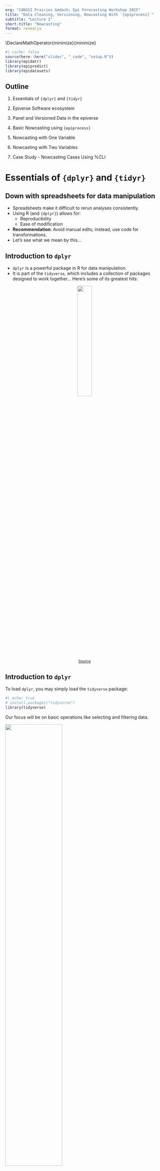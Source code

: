 ```yaml
---
org: "CANSSI Prairies &mdash; Epi Forecasting Workshop 2025"
title: "Data Cleaning, Versioning, Nowcasting With `{epiprocess}`"
subtitle: "Lecture 2"
short-title: "Nowcasting"
format: revealjs
---
```


\DeclareMathOperator{minimize}{minimize}

```r
#| cache: false
source(here::here("slides", "_code", "setup.R"))
library(epidatr)
library(epipredict)
library(epidatasets)
```


## Outline

1. Essentials of `{dplyr}` and `{tidyr}` 

1. Epiverse Software ecosystem

1. Panel and Versioned Data in the epiverse

1. Basic Nowcasting using `{epiprocess}`

1. Nowcasting with One Variable

1. Nowcasting with Two Variables

1. Case Study - Nowcasting Cases Using %CLI


# Essentials of `{dplyr}` and `{tidyr}` 

## Down with spreadsheets for data manipulation

* Spreadsheets make it difficult to rerun analyses consistently.
* Using R (and `{dplyr}`) allows for:
  * Reproducibility 
  * Ease of modification
* [**Recommendation**]{.primary}: Avoid manual edits; instead, use code for transformations.
* Let's see what we mean by this...

## Introduction to `dplyr`

* `dplyr` is a powerful package in R for data manipulation.
* It is part of the `tidyverse`, which includes a collection of packages designed to work together... Here's some of its greatest hits:

<div style="text-align: center;">
![](gfx/tidyverse_packages.png){style="width: 30%; display: block; margin-left: auto; margin-right: auto;"}
<br>
<small>[Source](https://laddem.github.io/courses/tidyverse/)</small>
</div>

## Introduction to `dplyr`

To load `dplyr`, you may simply load the `tidyverse` package:

```r
#| echo: true
# install.packages("tidyverse")
library(tidyverse)  
```

Our focus will be on basic operations like selecting and filtering data.

![](gfx/dplyr_and_fun.png){style="width: 60%;"}
<div style="text-align: center;">
<small>[Source](https://towardsdatascience.com/data-manipulation-in-r-with-dplyr-3095e0867f75)</small>
</div>

## Downloading JHU CSSE COVID-19 case data

* Let's start with something familiar... Here's a task for you:
* Use `pub_covidcast()` to download [**JHU CSSE COVID-19 confirmed case data**]{.primary} (`confirmed_incidence_num`) for CA, NC, and NY from March 1, 2022 to March 31, 2022 as of January 1, 2024.
* Try this for yourself. Then click the dropdown on the next slide to check your work...

## Downloading JHU CSSE COVID-19 case data

```r
#| echo: true
#| code-fold: true
library(epidatr)

cases_df_api <- pub_covidcast(
  source = "jhu-csse",
  signals = "confirmed_incidence_num",
  geo_type = "state",
  time_type = "day",
  geo_values = "ca,nc,ny",
  time_values = epirange(20220301, 20220331),
  as_of = as.Date("2024-01-01")
)
```

Now we only really need a few columns here...
```r
#| echo: true
# Base R way for now...
cases_df <- cases_df_api[,c("geo_value", "time_value", "value")] 
names(cases_df)[names(cases_df) == "value"] <- "raw_cases"
```

## Ways to inspect the dataset

Use `head()` to view the first six row of the data 
```r
#| echo: true
head(cases_df)  # First 6 rows
```

and tail to view the last six

```r
tail(cases_df)  # Last 6 rows
```

<!-- ## Ways to inspect the dataset

Use `glimpse()` to get a compact overview of the dataset.

```r
#| echo: true
glimpse(cases_df)
```
-->

<!-- ## Creating tibbles

* [**Tibbles**]{.primary}: Modern data frames with enhanced features.
* Rows represent [**observations**]{.primary} (or cases).
* Columns represent [**variables**]{.primary} (or features).
* You can create tibbles manually using the `tibble()` function.

```r
#| echo: true
tibble(x = letters, y = 1:26)
```
-->

## Selecting columns with `select()`

The `select()` function is used to pick specific columns from your dataset.

```r
#| echo: true
select(cases_df, time_value, raw_cases)  # Select the 'time_value' and 'raw_cases' columns
```

## Selecting columns with `select()`

You can exclude columns by prefixing the column names with a minus sign `-`.

```r
#| echo: true
select(cases_df, -geo_value)  # Exclude the 'geo_value' column from the dataset
```

<!-- ## Extracting columns with `pull()`

* `pull()`: Extract a column as a vector.
* Let's try this with the `cases` column...

```r
#| echo: true
pull(cases_df, raw_cases) 
```
-->

## Subsetting rows with `filter()`

<div style="text-align: center;">
![](gfx/dplyr_filter.png){style="width: 65%; display: block; margin-left: auto; margin-right: auto;"}
<br>
<small>[Artwork by @allison_horst](https://x.com/allison_horst)</small>
</div>

## Subsetting rows with `filter()`

* The `filter()` function allows you to subset rows that meet specific conditions.
* Conditions regard column values, such as filtering for only NC or cases higher than some threshold.
* This enables you to narrow down your dataset to focus on relevant data.

```r
#| echo: true
filter(cases_df, geo_value == "nc", raw_cases > 500)  # Filter for NC with raw daily cases > 500
```

## Combining `select()` and `filter()` functions

* You can further combine `select()` and `filter()` to further refine the dataset.
* Use `select()` to choose columns and `filter()` to narrow down rows.
* This helps in extracting the exact data needed for analysis.

```r
#| echo: true
select(filter(cases_df, geo_value == "nc", raw_cases > 500), time_value, raw_cases) |> 
  head()
```

## Using the pipe operator `|>`

* The pipe operator (`|>`) makes code more readable by chaining multiple operations together.
* The output of one function is automatically passed to the next function.
* This allows you to perform multiple steps (e.g., `filter()` followed by `select()`) in a clear and concise manner.

```r
#| echo: true
# This code reads more like poetry!
cases_df |> 
  filter(geo_value == "nc", raw_cases > 500) |> 
  select(time_value, raw_cases) |> 
  head()
```

## Grouping data with `group_by()`

* Use `group_by()` to group data by one or more columns.
* Allows performing operations on specific groups of data.

```r
#| echo: true
cases_df |>
  group_by(geo_value) |>
  filter(raw_cases == max(raw_cases, na.rm = TRUE))
```

## Creating new columns with `mutate()`

<div style="text-align: center;">
![](gfx/dplyr_mutate.jpg){style="width: 45%; display: block; margin-left: auto; margin-right: auto;"}
<br>
<small>[Artwork by @allison_horst](https://x.com/allison_horst)</small>
</div>

## Creating new columns with `mutate()`

* `mutate()` is used to create new columns.
* Perform calculations using existing columns and assign to new columns.

```r
#| echo: true
ny_subset = cases_df |>
  filter(geo_value == "ny")

ny_subset |> 
  mutate(cumulative_cases = cumsum(raw_cases)) |> 
  head()
```

<!-- ## Creating new columns with `mutate()`

* `mutate()` can create multiple new columns in one step.
* Logical comparisons (e.g., `over_5000 = raw_cases > 5000`) can be used within `mutate()`.

```r
#| echo: true
ny_subset |> 
  mutate(over_5000 = raw_cases > 5000,
         cumulative_cases = cumsum(raw_cases)) |> 
  head()
```
-->

## Combining `group_by()` and `mutate()`

* First, group data using `group_by()`.
* Then, use `mutate` to perform the calculations for each group.
* Finally, use `arrange` to display the output by `geo_value`.

```r
#| echo: true
cases_df |>
  group_by(geo_value) |>
  mutate(cumulative_cases = cumsum(raw_cases)) |> 
  arrange(geo_value) |> 
  head()
```

<!-- ## Conditional calculations with `if_else()`
* `if_else()` allows conditional logic within `mutate()`.
* Perform different operations depending on conditions, like "high" or "low."

```r
#| echo: true
t <- 5000

cases_df |>
  mutate(high_low_cases = if_else(raw_cases > t, "high", "low")) |> 
  head()
```
-->

## Summarizing data with `summarise()`
* `summarise()` reduces data to summary statistics (e.g., mean, median).
* Typically used after `group_by()` to summarize each group.

```r
#| echo: true
cases_df |>
  group_by(geo_value) |>
  summarise(median_cases = median(raw_cases))
```

<!-- ## Using `count()` to aggregate data
`count()` is a shortcut for grouping and summarizing the data.

For example, if we want to get the total number of complete rows for each state, then
```r
#| echo: true
cases_count <- cases_df |>
  drop_na() |> # Removes rows where any value is missing (from tidyr)
  group_by(geo_value) |>
  summarize(count = n())
```
<br>
is equivalent to 

```r
#| echo: true
cases_count <- cases_df |>
  drop_na() |> 
  count(geo_value)

cases_count # Let's see what the counts are.
```

-->

## Key practices learned

* Use `head()` and `tail()` for quick data inspection.
* Use `select()` and `filter()` for data manipulation.
* Chain functions with `|>`.
* Use `group_by()` to group data by one or more variables before applying functions.
* Use `mutate` to create new columns or modify existing ones by applying functions to existing data.
* Use `summarise` to reduce data to summary statistics (e.g., mean, median).

## 1 to 2 word summaries of the `dplyr` functions

Here are 1 to 2 word summaries of the key `dplyr` functions:

1. `select()`: Choose columns

1. `filter()`: Subset rows

1. `mutate()`: Create columns

1. `group_by()`: Group by

1. `summarise()`: Numerical summary

## Tidy data and Tolstoy

> "Happy families are all alike; every unhappy family is unhappy in its own way." — Leo Tolstoy  

![](gfx/tidy_messy_data.jpg){style="width: 40%;"}

<small>[Artwork by @allison_horst](https://x.com/allison_horst)</small>

## What is tidy data?

* Tidy data follows a consistent structure: [**each row represents one observation, and each column represents one variable.**]{.primary}
* `cases_df` is one classic example of tidy data.

```r
head(cases_df)
```

* To convert between tidy and messy data, we can use the `tidyr` package in the tidyverse.

## `pivot_wider()` and  `pivot_longer()`
<div style="text-align: center;">
![](gfx/pivot_wider_longer.jpg){style="width: 40%; display: block; margin-left: auto; margin-right: auto;"}
<br>
<small>[Artwork by @allison_horst](https://x.com/allison_horst)</small>
</div>

## Making data wider with `pivot_wider()`
* To convert data from long format to wide/messy format use `pivot_wider()`.
* For example, let's try creating a column for each time value in `cases_df`:

```r
#| echo: true
messy_cases_df <- cases_df |>
  pivot_wider(
    names_from = time_value,   # Create new columns for each unique date
    values_from = raw_cases    # Fill those columns with the raw_case values
  )

# View the result
messy_cases_df
```

##  Tidying messy data with `pivot_longer()`
* Use `pivot_longer()` to convert data from [**wide format**]{.primary} (multiple columns for the same variable) to [**long format**]{.primary} (one column per variable).
* Let's try turning `messy_cases_df` back into the original tidy `cases_df`!

```r
#| echo: true
tidy_cases_df <- messy_cases_df |>
  pivot_longer(
    cols = -geo_value,          # Keep the 'geo_value' column as it is
    names_to = "time_value",    # Create a new 'time_value' column from the column names
    values_to = "raw_cases"     # Values from the wide columns should go into 'raw_cases'
  )

# View the result
head(tidy_cases_df, n = 3) # Notice the class of time_value here
```

## Introduction to joins in `dplyr`
* Joining datasets is a powerful tool for combining info. from multiple sources.
* In R, `dplyr` provides several functions to perform different types of joins.
* We'll demonstrate joining a subset of `cases_df` (our case counts dataset) with `state_census`.
* [**Motivation**]{.primary}: We can scale the case counts by population to make them comparable across regions of different sizes.

## Subset `cases_df`

To simplify things, let's use `filter()` to only grab one date of `cases_df`:
```r
#| echo: true
cases_df_sub <- cases_df |> filter(time_value == "2022-03-01")
cases_df_sub
```

Though note that what we're going to do can be applied to the entirety of `cases_df`.

## Load state census data

The `state_census` dataset from `epidatasets` contains state populations from the 2019 census.
```r
#| echo: true
# State census dataset from epidatasets
library(epidatasets)
state_census = state_census |> select(abbr, pop) |> filter(abbr != "us")

state_census |> head()
```

Notice that this includes many states that are not in `cases_df_sub`.

## Left Join: Keep all rows from the first dataset

* A [**left join**]{.primary} keeps all rows from the [**first dataset**]{.primary} (`cases_df_sub`), and adds matching data from the second dataset (`state_census`).
* So [**all rows from the first dataset**]{.primary} (`cases_df_sub`) will be preserved.
* The datasets are joined by matching the `geo_value` column, specified by the by argument.

```r
#| echo: true
# Left join: combining March 1, 2022 state case data with the census data
cases_sub_left_join <- cases_df_sub |>
  left_join(state_census, join_by(geo_value == abbr))

cases_sub_left_join
```

## Right Join: Keep all rows from the second dataset
* A [**right join**]{.primary} keeps all rows from the [**second dataset**]{.primary} (`state_census`), and adds matching data from the first dataset (`cases_df_sub`).
* If a row in the second dataset doesn't have a match in the first, then the columns from the first will be filled with NA. 
* For example, can see this for the `al` row from `state_census`...

```r
#| echo: true
# Right join: keep all rows from state_census
cases_sub_right_join <- cases_df_sub |>
  right_join(state_census, join_by(geo_value == abbr))

head(cases_sub_right_join)
```

## Inner Join: Only keep matching rows
* An [**inner join**]{.primary} will only keep rows where there is a match in both datasets.
* So, if a state in `state_census` does not have a corresponding entry in `cases_df_sub`, then that row will be excluded.
```r
#| echo: true
# Inner join: only matching rows are kept
cases_sub_inner_join <- cases_df_sub |>
  inner_join(state_census, join_by(geo_value == abbr))

cases_sub_inner_join
```

## Full Join: Keep all rows from both datasets

* A [**full join**]{.primary} will keep all rows from both datasets.
* If a state in either dataset has no match in the other, the missing values will be filled with NA.
```r
#| echo: true
# Full join: keep all rows from both datasets
cases_sub_full_join <- cases_df_sub |>
  full_join(state_census, join_by(geo_value == abbr))

head(cases_sub_full_join)
```

## Pictorial summary of the four join functions

<!--* **Left join:** All rows from the left dataset and matching rows from the right dataset.
* **Right join:** All rows from the right dataset and matching rows from the left dataset.
* **Inner join:** Only matching rows from both datasets.
* **Full join:** All rows from both datasets, with NA where no match exists.-->

![](gfx/join_funs_cheatsheet.png){style="width: 40%; display: block; margin-left: auto; margin-right: auto;"}
<div style="text-align: center;">
<small>[Source](https://ohi-science.org/data-science-training/dplyr.html)</small>
</div>

<!-- ## Final thoughts on joins
* Joins are an essential part of data wrangling in R.
* The choice of join depends on the analysis you need to perform:
    + Use [**left joins**]{.primary} when you want to keep all data from the first dataset.
    + Use [**right joins**]{.primary} when you want to keep all data from the second dataset.
    + Use [**inner joins**]{.primary} when you're only interested in matching rows.
    + Use [**full joins**]{.primary} when you want to preserve all information from both datasets.
-->

## Two review questions

**Q1)**: What join function should you use if your goal is to scale the cases by population in `cases_df`?
```r
#| echo: true
#| code-fold: true
#| results: hide
# Either left_join
cases_left_join <- cases_df |>
  left_join(state_census, join_by(geo_value == abbr))

cases_left_join

# Or inner_join
cases_inner_join <- cases_df |>
  inner_join(state_census, join_by(geo_value == abbr))

cases_inner_join
```

**Q2)**: Lastly, please create a new column in `cases_df` where you scale the cases by population and multiply by `1e5` to get cases / 100k.
```r
#| echo: true
#| code-fold: true
#| results: hide
case_rates_df <- cases_inner_join |>
  mutate(scaled_cases = raw_cases / pop * 1e5) # cases / 100K
head(case_rates_df)
```

Congratulations for making it through this crash course! That's all for this `glimpse()` into the tidyverse.

# Epiverse Software Ecosystem


## Epi. data processing with `epiprocess`

* `epiprocess` is a package that offers additional functionality to pre-process epidemiological data.
* You can work with an `epi_df` like you can with a tibble by using dplyr verbs.
* For example, on `cases_df`, we can easily use `epi_slide_mean()` to calculate trailing 14 day averages of cases:

```r
#| echo: true
#| output-location: column
case_rates_df <- case_rates_df |>
  as_epi_df(as_of = as.Date("2024-01-01")) |>
  group_by(geo_value) |>
  epi_slide_mean(
    scaled_cases, 
    .window_size = 14, 
    na.rm = TRUE
  ) |>
  rename(smoothed_scaled_cases = scaled_cases_14dav)
case_rates_df
```

## Epi. data processing with `epiprocess`
It is easy to produce an autoplot of the smoothed confirmed daily cases for each `geo_value`:
```r
#| echo: true
case_rates_df |>
  autoplot(smoothed_scaled_cases)
```

## Epi. data processing with `epiprocess`

Alternatively, we can display both the smoothed and the original daily case rates:

```r
#| echo: false
ggplot(case_rates_df) +
  geom_line(aes(x = time_value, y = scaled_cases, color = geo_value), size = 0.25) +
  geom_line(aes(x = time_value, y = smoothed_scaled_cases, color = geo_value), size = 1) +
  facet_wrap(vars(geo_value), nrow = 1, scales = "free") +
  ylab("Cases per 100k") + xlab("Reference date") +
  scale_color_delphi() +
  theme(legend.position = "none") +
  guides(x =  guide_axis(angle = 25))
```
Now, before exploring some more features of `epiprocess`, let's have a look at the epiverse software ecosystem it's part of...



## The epiverse ecosystem
Interworking, community-driven, packages for epi tracking & forecasting.

![](gfx/epiverse_packages_flow.jpg){style="width: 60%; display: block; margin-left: auto; margin-right: auto;"}

<!-- 1. Fetch data: epidatr, epidatpy, and other sources, 2. Explore, clean, transform & backtest 3. Pre-built forecasters, modular forecasting framework: epipredict -->
  
  
  
# Panel and Versioned Data in the Epiverse
  
## What is panel data?

* Recall that [panel data](https://en.wikipedia.org/wiki/Panel_data), or longitudinal data, 
contain cross-sectional measurements of subjects over time. 
* Built-in example: [`covid_case_death_rates`](
  https://cmu-delphi.github.io/epidatasets/reference/covid_case_death_rates.html) 
dataset, which is a snapshot [**as of**]{.primary} May 31, 2022 that contains daily state-wise measures of `case_rate` and `death_rate` for COVID-19 over 2021:
  
```r
#| echo: false
edf <- covid_case_death_rates
# Only consider the 50 US states (no territories)
edf <- edf |> filter(geo_value %in% tolower(state.abb)) 
head(edf |> as_tibble())
```

* How do we store & work with such snapshots in the epiverse software ecosystem?

  
  
## `epi_df`: Snapshot of a dataset

* You can convert panel data into an `epi_df` with the required `geo_value` and `time_value` columns

Therefore, an `epi_df` is...

* a tibble that requires columns `geo_value` and `time_value`.

* arbitrary additional columns containing [measured values]{.primary}

* additional [keys]{.primary} to index (`age_group`, `ethnicity`, etc.)

::: {.callout-note}
## `epi_df`

Represents a [snapshot]{.primary} that
contains the most [up-to-date values]{.primary} of the signal variables, [as of]{.primary} a given time.
:::

## `epi_df`: Snapshot of a dataset

* Consider the same dataset we just encountered on JHU daily COVID-19 cases and deaths rates from all states [as of]{.primary} May 31, 2022.

* We can see that it meets the criteria `epi_df` (has `geo_value` and `time_value` columns) and that it contains additional metadata (i.e. `geo_type`, `time_type`, `as_of`, and `other_keys`).

:::: {.columns}

::: {.column width="60%"}

```r
#| echo: true
edf |> head()
```

:::

::: {.column width="40%"}

```r
#| echo: true
attr(edf, "metadata")
```

::: 

:::: 

## Examples of preprocessing

### EDA features

1. Making locations commensurate (per capita scaling)
1. Correlating signals across location or time 
1. Computing growth rates
1. Detecting and removing outliers
1. Calculating summaries with rolling windows
1. Dealing with revisions 

## Features - Correlations at different lags

<!-- * There are always at least two ways to compute correlations in an `epi_df`: grouping by `time_value`, and by `geo_value`. 

* The latter is obtained by setting `cor_by = geo_value`. -->

* The below plot addresses the question: "For each state, are case and death rates linearly associated across all days?"

* To explore **lagged correlations** and how case rates associate with future death rates, we can use the `dt1` parameter in `epi_cor()` to shift case rates by a specified number of days. 

<!--  * For example, setting `dt1 = -14` means that case rates on June 1st will be correlated with death rates on June 15th, assessing how past case rates influence future death rates. -->

```r
#| echo: true
cor0 <- epi_cor(edf, case_rate, death_rate, cor_by = geo_value)
cor14 <- epi_cor(edf, case_rate, death_rate, cor_by = geo_value, dt1 = -14)
```

```r
#| fig-width: 7
#| warning: false
rbind(
  cor0 |> mutate(lag = 0),
  cor14 |> mutate(lag = 14)
) |>
  mutate(lag = as.factor(lag)) |>
  ggplot(aes(cor)) +
  geom_density(aes(fill = lag, col = lag), alpha = 0.5) +
  scale_fill_delphi() +
  scale_color_delphi() +
  scale_y_continuous(expand = expansion(c(0, .05))) +
  labs(x = "Correlation", y = "Density", fill = "Lag", col = "Lag")
```

* We can see that, in general, lagging the case rates back by 14 days improves the correlations.


## Features - Systematic lag analysis

The analysis helps identify the lag at which case rates from the past have the strongest correlation with future death rates.

```r
#| fig-width: 7
lags <- 0:35

z <- map_dfr(lags, function(lag) {
  epi_cor(edf, case_rate, death_rate, cor_by = geo_value, dt1 = -lag) %>%
    mutate(lag = .env$lag)
})

z_summary <- z %>%
  group_by(lag) %>%
  summarize(mean = mean(cor, na.rm = TRUE))

# Find the lag with the maximum correlation
max_lag <- z_summary$lag[which.max(z_summary$mean)]
```

```r
#| fig-width: 7
#| warning: false
z_summary |> 
  ggplot(aes(x = lag, y = mean)) +
  geom_line() +
  geom_point() +
  geom_vline(xintercept = max_lag, linetype = "dashed", color = "royalblue", lwd = 1) + 
  labs(x = "Lag", y = "Mean correlation")
```
The strongest correlation occurs at a lag of about 23 days, indicating that case rates are best correlated with death rates 23 days from now.

## Features - Compute growth rates

* Growth rate measures the relative change in a signal over time. <!-- indicating how quickly a quantity (like case rates) is increasing or decreasing. -->

* We can compute time-varying growth rates for the two states, and see how this cases evolves over time.

```r
#| echo: true
edfg <- filter(edf, geo_value %in% c("ut", "ca")) |>
  group_by(geo_value) |>
  mutate(gr_cases = growth_rate(time_value, case_rate, method = "trend_filter")) |>
  ungroup()
```

```r
#| fig-width: 10
edfg |>
  select(-death_rate) |>
  mutate(`Growth Rate` = gr_cases) |>
  pivot_longer(c(case_rate, gr_cases)) |>
  mutate(name = recode(name, case_rate = "Case Rate", gr_cases = "Growth Rate")) |>
  ggplot(aes(x = time_value, y = value, color = `Growth Rate`)) +
  facet_grid(name ~ geo_value, scales = "free_y", switch = "y") +
  geom_line(linewidth = 1) +
  scale_color_binned(type = function(...) continuous_scale("colour", ..., palette = function(x) {
    scales::pal_gradient_n(scales::pal_brewer(palette = "RdPu")(9))(x * 0.75 + 0.25)
  })) +
  geom_hline(aes(yintercept = 0),
             data = tibble(name = "Growth Rate"),
             linetype = "dashed") +
  scale_x_date(name = "Reference date", date_breaks = "6 months", date_labels = "%b %Y") +
  scale_y_continuous(name = NULL)
```

* As expected, the peak growth rates for both states occurred during the January 2022 Omicron wave, reflecting the sharp rise in cases over that period.

## Features - Outlier detection

<!-- * There are multiple outliers in these data that a modeler may want to detect and correct. -->

* The `detect_outlr()` function offers multiple outlier detection methods on a signal.

* The simplest is `detect_outlr_rm()`, which works by calculating an outlier threshold using the rolling median and the rolling Interquartile Range (IQR) for each time point:

**Threshold = Rolling Median ± (Detection Multiplier × Rolling IQR)**

* Note that the default number of time steps to use in the rolling window by default is 21 and is centrally aligned. 
* The detection multiplier default is 2 and controls how far away a data point must be from the median to be considered an outlier.

```r
#| echo: true
#| message: false
edfo <- filter(edf, geo_value %in% c("ca", "ut")) |>
  select(geo_value, time_value, case_rate) |>
  as_epi_df() |>
  group_by(geo_value) |>
  mutate(outlier_info = detect_outlr_rm(
    x = time_value, y = case_rate
  )) |>
  ungroup()
```

## Features - Outlier detection

* Several data points that deviate from the expected case cadence have been flagged as outliers, and may require further investigation.

* However, the peak in Jan. 2022 has also been flagged as an outlier. This highlights the importance of manual inspection before correcting the data, as these may represent valid events (e.g., a genuine surge in cases).

```r
#| fig-width: 7
edfo |> 
  unnest() |> 
  mutate(case_corrected = replacement) |> 
  select(geo_value, time_value, case_rate, case_corrected) |> 
  pivot_longer(starts_with("case")) |> 
  mutate(
    name = case_when(
      name == "case_corrected" ~ "corrected",
      TRUE ~ "original"
    ),
    name = as.factor(name),
    name = fct_relevel(name, "original")
  ) |> 
  ggplot(aes(x = time_value)) +
  geom_line(aes(y = value, color = name)) +
  scale_color_manual(name = "", values = c(primary, tertiary)) +
  geom_hline(yintercept = 0) +
  facet_wrap(vars(geo_value), scales = "free_y", nrow = 1) +
  scale_x_date(minor_breaks = "month", date_labels = "%b %Y") +
  labs(x = "Reference date", y = "COVID-19 case rates") +
  theme(legend.position = c(.15, .8), 
        legend.background = element_rect(fill = NA), 
        legend.key = element_rect(fill = NA))
```


## Features -- sliding a computation on an `epi_df`

* It is often useful to compute rolling summaries of signals. 

* These depend on the reference time, and are computed separately over geographies (and other groups). 

* For example, a trailing average can smooth out daily variation.

* In `epiprocess`, this is achieved by `epi_slide()`.

```r
#| echo: true
#| eval: false

epi_slide(
  .x,
  .f,
  ...,
  .window_size = NULL,
  .align = c("right", "center", "left"),
  .ref_time_values = NULL,
  .new_col_name = NULL,
  .all_rows = FALSE
)
```

For example, we can use `epi_slide()` to compute a trailing 7-day average. 

## Features -- sliding a computation on an `epi_df`

* The simplest way to use `epi_slide` is tidy evaluation. 

* For a grouped `epi_df`, `epi_slide()` applies the computation to groups [separately]{.primary}. 

```r
#| echo: false

cases_edf <- cases_df |>
  group_by(geo_value) |>
  as_epi_df()

```

```r
#| echo: true

cases_7dav <- epi_slide(
  .x = cases_edf,
  cases_7dav = mean(raw_cases, na.rm = TRUE),
  .window_size = 7,
  .align = "right"
)
```


```r
#| echo: false

cases_7dav |>
  arrange(geo_value, time_value) |>
  group_by(geo_value) |>
  slice_min(time_value, n = 2) |>
  as_tibble() |>
  print()

```



## Features -- sliding a computation on an `epi_df`

`epi_slide` also accepts custom functions of a certain form. 

```r
#| eval: false
#| echo: true

custom_function <- function(x, g, t, ...) {
  
  # Function body
  
}
```

* `x`: the data frame with all the columns with original object [except]{.primary} groupping vars. 
* `g`: the one-row tibble with values of gropping vars of the given group. 
* `t`: the `.ref_time_value` of the current window. 
* `...`: additional arguments. 


## Features -- sliding a computation on an `epi_df`

```r
#| echo: true
#| code-line-numbers: "|9-17"

mean_by_hand <- function(x, g, t, ...) {
  data.frame(cases_7dav = mean(x$raw_cases, na.rm = TRUE))
}

cases_mean_custom_f = epi_slide(
    .x = cases_edf,
    .f = mean_by_hand,
    .window_size = 7,
    .align = "right"
)

```



```r
cases_mean_custom_f |>
  arrange(geo_value, time_value) |>
  slice_min(time_value, n = 2) |>
  as_tibble() |>
  print()
```



## `epi_archive`: Collection of `epi_df`s

* full version history of a data set
* acts like a bunch of `epi_df`s --- but stored [compactly]{.primary}
* allows similar functionality as `epi_df` but using only [data that would have been available at the time]{.primary}

::: {.callout-note}
## Revisions

Epidemiology data gets revised frequently.

* We may want to use the data [as it looked in the past].{.primary} 
* or we may want to examine [the history of revisions]{.primary}.
:::

## `epi_archive`: Collection of `epi_df`s

Subset of daily COVID-19 doctor visits (Optum) and cases (JHU CSSE) from all U.S. states in `archive` format:

```r
#| echo: true
archive_cases_dv_subset_all_states |> head()
```

## Features -- sliding computation over `epi_df`s

* We can apply a computation over different snapshots in an `epi_archive`.

```r
#| echo: true
#| eval: false

epix_slide(
  .x,
  .f,
  ...,
  .before = Inf,
  .versions = NULL,
  .new_col_name = NULL,
  .all_versions = FALSE
)

```

This functionality is very helpful in version aware forecasting. We will return with a concrete example. 
  

## Features -- summarize revision behavior

* `revision_summary()` is a helper function that summarizes revision behavior of an `epix_archive`.

```r
#| echo: true
#| eval: true

revision_data <- revision_summary(
  archive_cases_dv_subset,
  case_rate_7d_av,
  drop_nas = TRUE,
  print_inform = FALSE, # NOT the default, to save space
  min_waiting_period = as.difftime(60, units = "days"),
  within_latest = 0.2,
  quick_revision = as.difftime(3, units = "days"),
  few_revisions = 3,
  abs_spread_threshold = NULL,
  rel_spread_threshold = 0.1,
  compactify_tol = .Machine$double.eps^0.5,
  should_compactify = TRUE
)
```

## Features -- summarize revision behavior

```r
#| echo: true

head(revision_data)
```



## Visualize revision patterns

```r
#| echo: false
#| eval: true

versions <- seq(as.Date("2020-07-01"), as.Date("2021-11-30"), by = "1 month")
max_version <- max(versions)

snapshots <- map(versions, \(v) {
  epix_as_of(archive_cases_dv_subset_all_states, v) |>
    mutate(version = v) |>
    filter(geo_value %in% c("ca", "ut"))
  }) |>
  bind_rows() |>
  mutate(latest = version == max_version) 

```



```r
#| fig-width: 7
 ggplot(snapshots |> filter(!latest),
        aes(x = time_value, y = percent_cli)) +  
   geom_line(aes(color = factor(version))) + 
   geom_vline(aes(color = factor(version), xintercept = version), lty = 3) +
   facet_wrap(~ geo_value, scales = "free_y", nrow = 1) +
   scale_x_date(minor_breaks = "month", date_labels = "%b %Y") +
   labs(x = "", y = "% of doctor's visits with\n Covid-like illness") + 
   scale_color_viridis_d(option = "B", end = .8) +
   theme(legend.position = "none") +
   geom_line(data = snapshots |> filter(latest),
             aes(x = time_value, y = percent_cli), 
             inherit.aes = FALSE, color = "black")
```

## Finalized data

* Counts are revised as time proceeds
* Want to know the [final]{.primary} value 
* Often not available until weeks/months later

  Forecasting
: At time $t$, predict the final value for time $t+h$, $h > 0$
  
  <br>
  
  Backcasting
: At time $t$, predict the final value for time $t-h$, $h < 0$

  <br>
  
  Nowcasting
: At time $t$, predict the final value for time $t$



# Basic Nowcasting in the Epiverse

<!-- predicting a finalized value from a provisional value and making predictions. -->
## Backfill Canadian edition
  
* Every week the [BC CDC releases COVID-19 hospitalization data](http://www.bccdc.ca/health-info/diseases-conditions/covid-19/archived-b-c-covid-19-data).

* Following week they revise the number upward (by ~25%) due to lagged reports.

![](gfx/bc_hosp_admissions_ex.jpg){style="width: 45%; display: block; margin-left: auto; margin-right: auto;"}
<!-- Newest iteration of "backfill”, Canada edition. Every week the BC CDC releases hospitalization data. The following week they revise the number upward (by about 25%) due to lagging reports. Every single week, the newspaper says “hospitalizations have declined”. This week the BC CDC’s own report said “hospitalizations have declined”. The takeaway in the news is that hospitalizations ALWAYS fall from the previous week, but once backfilled, they’re rarely down -->

* [**Takeaway**]{.primary}: Once the data is backfilled, hospitalizations rarely show a decline, challenging the common media narrative.

## Backfill American edition

* Again, we can see a similar systematic underestimation problem for COVID-19 mortality rates in CA. <!-- 2023-2024 -->

* This plot also illustrates the [**revision process**]{.primary} - how the reported mortality changes & increases across multiple updates until it stabilizes at the final value (black line).

![](gfx/am_mortality_revisions_ex.jpg){style="width: 45%; display: block; margin-left: auto; margin-right: auto;"}

* These two examples show the problem and now we need a solution...

## Nowcasting and its mathematical setup

* **Nowcasting**: Predict a finalized value from a provisional value.

* Suppose today is time $t$

* Let $y_i$ denote a series of interest observed at times $i=1,\ldots, t$.

::: {.callout-important icon="false"}
## Our goal

* Produce a [**point nowcast**]{.primary} for the finalized values of $y_t$.
* Accompany with time-varying prediction intervals

:::

* We may also have access to $p$ other time series 
$x_{ij},\; i=1,\ldots,t, \; j = 1,\ldots, p$ which may be subject to revisions.



## Case study: NCHS mortality

* In this example, we'll demonstrate the concept of nowcasting using [**NHCS mortality data**]{.primary}.
(the number of weekly new deaths with confirmed or presumed COVID-19, per 100,000 population).
* We will work with [**provisional**]{.primary} data (real-time reports) and compare them to **finalized** data (final reports).
* The goal is to estimate or [**nowcast the mortality rate**]{.primary} for weeks when only provisional data is available.
  
## Fetch versioned data

Let's fetch versioned mortality data from the API (`pub_covidcast`) for CA (`geo_values = "ca"`) and the signal of interest (`deaths_covid_incidence_num`) over early 2024.

```r
#| echo: true

# Fetch the versioned NCHS mortality data (weekly)
nchs_archive <- pub_covidcast(
  source = "nchs-mortality",
  signals = "deaths_covid_incidence_num",
  geo_type = "state",
  time_type = "week",
  geo_values = c("ca", "ut"),  
  time_values = epirange(202001, 202440),  
  issues = "*"
) |> 
  select(geo_value, time_value, version = issue, mortality = value) |> 
  as_epi_archive(compactify = TRUE)
```


## Analysis of versioning behavior 

Recall, we need to watch out for:

* [**Latency**]{.primary} the time difference between date of reference and date of the initial report
* [**Backfill**]{.primary} how data for a given date is updated after initial report. 

`revision_summary()` provides a summary of both aspects.  

```r
#| echo: true
revision_data = revision_summary(nchs_archive, mortality, print_inform = FALSE)
```


## Versioning analysis -- latency

* [**Question:**]{.primary} What is the latency of NCHS data? 

```r
#| echo: true

revision_data |> select(geo_value, time_value, min_lag) |> slice_sample(n = 10)
```

* We randomly sampled some dates to check if there is a consistent latency pattern. 
* Understanding latency prevents us from using data that we shouldn't have access to. 

## Versioning analysis -- backfill

* [**Question:**]{.primary} How long does it take for the reported value to be close to the finalized value? 

```r
#| echo: true
revision_data |> select(geo_value, time_value, time_near_latest) |> slice_sample(n = 10)
```
* It generally takes at least 4 weeks for reported value to be within 20\% (default in `revision_summary()`) of the finalized value. 
* We can change the threshold of percentage difference by specifying the `within_latest` argument of `revision_summary()`. 

## Versioning analysis - backfill 

* [**Question:**]{.primary} When is the [**finalized value**]{.primary} first attained for each date? Would we have access to any in real-time?
* How fast are the final values attained & what's the pattern for these times, if any?


```r
#| echo: false
check_when_finalized <- function(epi_archive, start_date = NULL, end_date = NULL) {
  # Extract the mortality archive data
  dt <- epi_archive$DT
  
  # Extract the latest (finalized) version
  mortality_latest <- epix_as_of(epi_archive, max(dt$version))
  
  # Merge the finalized mortality data with all versions
  merged_data <- dt |>
    filter(geo_value %in% mortality_latest$geo_value &
             time_value %in% mortality_latest$time_value) |>
    inner_join(mortality_latest, by = join_by(geo_value, time_value), suffix = c("", "_finalized"))
  
  # Find the minimal version where the finalized mortality first occurred
  finalized_version_data <- merged_data |>
    filter(mortality == mortality_finalized) |>
    group_by(geo_value, time_value) |>
    summarize(min_version = min(version), .groups = 'drop') |>
    mutate(time_to_final = min_version - time_value)
  
  return(finalized_version_data)
}
```

```r
#| echo: false
res <- check_when_finalized(nchs_archive, 
  start_date = min(nchs_archive$DT$time_value), 
  end_date = max(nchs_archive$DT$time_value))

head(res)
```


* [**Conclusion**]{.primary}: The revision behavior is pretty long-tailed. Value reported 4 weeks later is reasonably close to the finalized value. 


## Revision pattern visualization  
This shows the finalized rates in comparison to [**multiple revisions**]{.primary} to see how the data changes over time:

```r
#| echo: false

ref_dates <- unique(nchs_archive$DT$time_value)
offsets = seq(1, 7) * 7
max_version <- nchs_archive$versions_end

get_val_asof <- function(time_val, archive, offsets) {
  
  as_of_dates <- pmin(time_val + offsets, max_version)
  
  result <- map(as_of_dates, function(x) {
    
    qd <- archive |>
      epix_as_of(x) |>
      filter(time_value == time_val) |>
      select(geo_value, time_value, mortality) |>
      mutate(lag = x - time_val)
  }) |>
    list_rbind()
  
  return(result)

  
}

value_at_lags <- map(ref_dates, get_val_asof, 
  archive <- nchs_archive, offsets <- offsets) |>
  list_rbind()
  
values_final <- epix_as_of(nchs_archive, max(nchs_archive$versions_end))

```

```r
#| echo: false
#| fig-width: 7
ggplot(value_at_lags, aes(x = time_value, y = mortality)) +  
  geom_line(aes(color = factor(lag))) + 
  facet_wrap(~ geo_value, scales = "free_y", ncol = 1) +
  scale_x_date(minor_breaks = "month", date_labels = "%b %Y") +
  labs(x = "", y = "Weekly new COVID deaths") + 
  # scale_color_viridis_d(option="D", end=0.8) +
  theme(legend.position = "none") +
  geom_line(data = values_final, aes(x = time_value, y = mortality), 
            inherit.aes = FALSE, color = "black")


```

## Revision pattern visualization 

```r
#| echo: false
#| eval: true
  
versions = seq.Date(as.Date("2021-01-01"), nchs_archive$versions_end, by = "1 month")
nchs_snapshots = map(versions, function(v) {
  epix_as_of(nchs_archive, v) |>
    mutate(version = v)}) |>
  bind_rows() |>
  mutate(latest = version == nchs_archive$versions_end)
```

```r
#| echo: false
#| fig-width: 7

ggplot(nchs_snapshots |> filter(!latest),
       aes(x = time_value, y = mortality)) +
  geom_line(aes(color = factor(version))) +
  geom_vline(aes(color = factor(version), xintercept = version), lty = 3) +
  facet_wrap(~ geo_value, scales = "free_y", ncol = 1) +
  scale_x_date(minor_breaks = "month", date_labels = "%b %Y") +
  labs(x = "", y = "Weekly covid deaths") +
  scale_color_viridis_d(option = "B", end = .8) +
  theme(legend.position = "none") +
  geom_line(data = nchs_snapshots |> filter(latest),
            aes(x = time_value, y = mortality),
            inherit.aes = FALSE, color = "black")
```

<!--
## Aside: Do we need a burn-in/training set? 

* Typical stat-ML practise suggests a train, validation, test split.
* But our exploratory analysis covered all available data, is that fine?


* Generally, for exploratory analysis, it is fine to not do train/test split. 
  + These analyses do not involve model fitting, we have little risk of an overly optimistic performance evaluation (no overfitting on test data).
* However, for a [**psuedo-prospective analysis**]{.primary}, the best practise is to do a train/test split.
  + In such analysis, one would be fitting and validating many models, a train/test split provides a more rigorous control on overfitting to test set. 
-->

## Ratio nowcaster: jumping from provisional to finalized value

* Recall, the goal of nowcast at date $t$ is to use project the [*finalized value*]{.primary} of $y_t,$ given the information available on date $t$. 
* A very simple nowcaster is the ratio between finalized and provisional value. 

How can we sensibly estimate this quantity? 

```r
#| echo: false
#| eval: true
nchs_archive <- pub_covidcast(
  source = "nchs-mortality",
  signals = "deaths_covid_incidence_num",
  geo_type = "state",
  time_type = "week",
  geo_values = "ca",  
  time_values = epirange(202001, 202440),  
  issues = "*"
) |> 
  select(geo_value, time_value, version = issue, mortality = value) |> 
  as_epi_archive(compactify = TRUE)
```

## Ratio nowcaster: building training samples

* At nowcast date $t,$ would have received reports with versions up to and including $t.$
* We need to build training samples, which
  + correctly aligns finalized value against provisional value 
  + uses features that would have been available at test time 
  + have enough samples to ensure sensible estimation results

::: {.fragment .fade-in}
* Build training samples by treating dates prior to date $t$ as actual nowcast dates.
  + What is the provisional data on that date?
  + Have we received finalized value for that date? 
:::

## Ratio nowcaster: building training samples

* At an earlier nowcast date $t_0,$ we define 
  + [**Provisional value**]{.primary} as the reported value of $Y_{s_0}$ with version $t_0.$ Here $s_0$ is the largest occurence date among all values reported up until $t_0.$
  + [**Finalized value**]{.primary} as the (potentially unobserved) finalized value of $Y_{s_0}.$
    - We only know in *hindsight* when reported value of $Y_{s_0}$ is finalized -- need an approximation. 

## Revisiting `revision_summary()`

Recall, `revision_summary()` reports the number of days to be within 20\% (default value) of finalized value

```r
#| echo: false
#| eval: true

revision_data |> select(geo_value, time_value, time_near_latest) |> slice_sample(n = 5)
(lag_quantiles = quantile(revision_data$time_near_latest))
approx_final_lag = lag_quantiles["75%"]
```

::: {.fragment .fade-in}
Let's say data reported `r approx_final_lag` days after reference date is good enough to be considered finalized. 
:::

## Ratio nowcaster: test time feature

* Due to latency, provisional values may not be available at lag 0
* We use last-observation-carried-forward (LOCF) to impute missing values at test time
* Precisely, at test time $t,$ we use last observed data point (among all those reported up through time $t$)

## Nowcasting at a single date: building training samples 

::: {.fragment .fade-in}
* Searching for provisional values, at previous hypothetical nowcast dates.

```r
#| echo: true

nowcast_date <- as.Date("2022-01-02"); window_length = 180

initial_data <- nchs_archive$DT |>
  group_by(geo_value, time_value) |>
  filter(version == min(version)) |>
  rename(initial_val = mortality) |>
  select(geo_value, time_value, initial_val)

```
:::


::: {.fragment .fade-in}
* Searching for finalized values, at previous hypothetical nowcast dates.

```r
#| echo: true
#| 
finalized_data <- epix_as_of(nchs_archive, nowcast_date) |>
  filter(time_value >= nowcast_date - approx_final_lag - window_length & time_value <= nowcast_date - approx_final_lag) |>
  rename(finalized_val = mortality) |>
  select(geo_value, time_value, finalized_val)
```
:::

## Nowcasting at a single date: estimating ratio model

* After searching for both provisional and finalized values, we merge them together and estimate the ratio. 
```r
#| echo: true
  
ratio <- finalized_data |>
  inner_join(initial_data, by = c("geo_value", "time_value")) |>
  mutate(ratio = finalized_val / initial_val) |>
  pull(ratio) |>
  median(na.rm = TRUE)
```

## Nowcasting at a single date: test feature construction

```r
#| echo: true

last_avail <- epix_as_of(nchs_archive, nowcast_date) |>
  slice_max(time_value) |>
  pull(mortality) 
```

## Nowcasting at a single date: producing the nowcast

```r
#| echo: true

nowcast <- last_avail * ratio
finalized_val <- epix_as_of(nchs_archive, nchs_archive$versions_end) |>
  filter(time_value == nowcast_date) |>
pull(mortality)

nowcast_final = data.frame(Nowcast = nowcast, `Finalized value` = finalized_val, check.names=FALSE)
knitr::kable(nowcast_final)

```


## Nowcasting for multiple dates

* All previous manipulations should really be seen as a template for all nowcast dates. 
* The template computation sould be applied over all nowcast dates, [**but we must respect data versioning**]{.primary}! 
* `epix_slide()` is designed just for this! It behaves similarly to `epi_slide`.
* Key exception: `epix_slide()` is version aware: the sliding computation at any reference time $t$ is performed on [**data that would have been available as of t**]{.primary}.


## Nowcasting for multiple dates via `epix_slide()`

We begin by templatizing our previous operations. 

```r
#| echo: true
nowcaster <- function(x, g, t, wl=180, appx=approx_final_lag) {
  initial_data <- x$DT |>
    group_by(geo_value, time_value) |>
    filter(version ==  min(version)) |>
    filter(time_value >= t - wl - appx & time_value <= t - appx) |>
    rename(initial_val = mortality) |>
    select(geo_value, time_value, initial_val)
  finalized_data <- x$DT |>
    group_by(geo_value, time_value) |>
    filter(version ==  max(version)) |>
    filter(time_value >= t - wl - appx & time_value <= t - appx) |>
    rename(finalized_val = mortality) |>
    select(geo_value, time_value, finalized_val)
  ratio <- finalized_data |>
    inner_join(initial_data, by = c("geo_value", "time_value")) |>
    mutate(ratio = finalized_val / initial_val) |>
    pull(ratio) |>
    median(na.rm = TRUE)
  last_avail <-  epix_as_of(x, t) |>
    slice_max(time_value) |>
    pull(mortality) 
  tibble(geo_value = x$geo_value, target_date = t, nowcast = last_avail * ratio)
}
```

## Sanity check of `epix_slide()`

```r
#| echo: true
#| eval: true

slided_nowcast_1d = epix_slide(
  .x = nchs_archive,
  .f = nowcaster,
  .before = Inf,
  .versions = nowcast_date,
  .all_versions = TRUE
)

nowcast_check = data.frame(`Manual nowcast` = nowcast, `Slided nowcast` = slided_nowcast_1d$nowcast, check.names = FALSE)
knitr::kable(nowcast_check)


```


## Nowcasting for multiple dates via `epix_slide()`

```r
#| echo: false
#| eval: true

all_nowcast_dates = nchs_archive$DT |>
  filter(time_value >= as.Date("2022-01-01")) |>
  distinct(time_value) |>
  pull(time_value)
```


```r
#| echo: true
#| eval: true

nowcasts = nchs_archive |>
  group_by(geo_value) |>
  epix_slide(
    nowcaster,
    .before=Inf,
    .versions = all_nowcast_dates,
    .all_versions = TRUE
)
```



## Details of `epix_slide()`


```r
#| echo: true
#| eval: false

epix_slide(
  .x,
  .f,
  ...,
  .before = Inf,
  .versions = NULL,
  .new_col_name = NULL,
  .all_versions = FALSE
)
```


* `.f` in `epix_slide()` can be specified with the same form of custom function as `epi_slide()`. 

```r
#| echo: true
#| eval: false

function(x, g, t) {
  # function body
}
```

* Mandatory variables of `.f` would have different forms depending on the value of `.all_versions`. 


## Details of `epix_slide()`

```r
#| echo: true
#| eval: false
#| code-line-numbers: "|8"

epix_slide(
  .x,                          
  .f,                         
  ...,                        
  .before = Inf,             
  .versions = NULL,           
  .new_col_name = NULL,      
  .all_versions = FALSE
)
```

::: {.fragment .fade-in}
* When `.all_versions = FALSE`, `epix_slide()` essentially iterates the templatized computation over snapshots. 
* Said differently, when `.all_versions = FALSE`, data accessed at any sliding iteration [**only involves a single version**]{.primary}. 
:::

::: {.fragment .fade-in}
* Hence: 
  + `x`: an `epi_df` with same column names as archive's `DT`, minus the `version` column.
  +  `g`: a one-row tibble containing the values of groupping variables of the associated group.
  + `t`: the `ref_time_value` of the current window.
  + `...`: additional arguments. 
:::

## Details of `epix_slide()`

```r
#| echo: true
#| eval: false
#| code-line-numbers: "|8"

epix_slide(
  .x,                          
  .f,                         
  ...,                        
  .before = Inf,             
  .versions = NULL,           
  .new_col_name = NULL,      
  .all_versions = TRUE
)
```

::: {.fragment .fade-in}
* When `.all_versions = FALSE`, data accessed at any sliding iteration involves versions [**up to and including .version**]{.primary}. 
:::

::: {.fragment .fade-in}
* Hence: 
  + `x`: an `epi_archive`, with version up to and including `.version`. 
  +  `g`: a one-row tibble containing the values of groupping variables of the associated group.
  + `t`: the `.version` of the current window.
  + `...`: additional arguments. 
:::


## Details of `epix_slide()`

```r
#| echo: true
#| eval: false
#| code-line-numbers: "|7"

nowcasts <- nchs_archive |>
  group_by(geo_value) |>
  epix_slide(
    nowcaster,
    .before=Inf,
    .versions = all_nowcast_dates,
    .all_versions = TRUE
)
```

## Details of `epix_slide()`

```r
#| echo: true
#| code-line-numbers: "|3,9"
nowcaster <- function(x, g, t, wl=180, appx=approx_final_lag) {
  initial_data <- x$DT |>
    group_by(geo_value, time_value) |>
    filter(version ==  min(version)) |>
    filter(time_value >= t - wl - appx & time_value <= t - appx) |>
    rename(initial_val = mortality) |>
    select(geo_value, time_value, initial_val)
  finalized_data <- x$DT |>
    group_by(geo_value, time_value) |>
    filter(version ==  max(version)) |>
    filter(time_value >= t - wl - appx & time_value <= t - appx) |>
    rename(finalized_val = mortality) |>
    select(geo_value, time_value, finalized_val)
  ratio <- finalized_data |>
    inner_join(initial_data, by = c("geo_value", "time_value")) |>
    mutate(ratio = finalized_val / initial_val) |>
    pull(ratio) |>
    median(na.rm=TRUE)
  last_avail <- epix_as_of(x, t) |>
    slice_max(time_value) |>
    pull(mortality) 
  tibble(geo_value = x$geo_value, target_date = t, nowcast = last_avail * ratio)
}
```



## Visualize nowcasts


We are now finally able to compare nowcasts against first available reports:

```r
#| echo: false

intial_val_extracter <- function(x, g, t, wl=180, appx=approx_final_lag) {
  
  last_avail = epix_as_of(x, t) |>
    slice_max(time_value) |>
    pull(mortality)
  
  res = tibble(geo_value = x$geo_value, target_date = t, value = last_avail)
  
  return(res)
  
}


provisional_val = epix_slide(nchs_archive, intial_val_extracter,  .versions = all_nowcast_dates, .all_versions = TRUE)

finalized_val = nchs_archive$DT |>
  filter(time_value >= as.Date("2021-01-10")) |>
  group_by(geo_value, time_value) |>
  filter(version == max(version))

```


```r
#| echo: false
#| fig-width: 7
ggplot() + 
  geom_line(data = finalized_val, aes(x = time_value, y = mortality, color = "Finalized")) +
  geom_line(data = provisional_val, aes(x = target_date, y = value, color = "Provisional")) +
  geom_line(data = nowcasts, aes(x = target_date, y = nowcast, color = "Nowcast")) +
  ylab("Mortality") +
  xlab("Reference date") +
  scale_y_continuous(expand = expansion(c(0, .05))) +
  scale_color_delphi(name = "")
```

* The real-time counts tend to be biased below the finalized counts. Nowcasted values tend to provide a much better approximation of the truth (at least for these dates).


## Smoothing nowcasts

* Nowcasts are quite volatile, reflecting the provisional counts are far from complete. 
* We can use a trailing average to smooth them.

```r
#| echo: true
#| fig-width: 7

smoothed_nowcasts <- epi_slide(
  nowcasts |> as_epi_df(),
  smoothed_nowcasts = mean(nowcast, na.rm = TRUE),
  .window_size = as.difftime(3, units = "weeks")
)

```

```r
#| echo: false
#| fig-width: 7.5
#| fig-height: 2.5
cbPalette = c("#999999", "#E69F00", "#56B4E9", "#009E73", "#F0E442",
              "#0072B2", "#D55E00", "#CC79A7")

ggplot() + 
  geom_line(data = finalized_val, aes(x = time_value, y = mortality, color = "Finalized")) +
  geom_line(data = provisional_val, aes(x = target_date, y = value, color = "Provisional")) +
  geom_line(data = nowcasts, aes(x = target_date, y = nowcast, color = "Nowcast")) +
  geom_line(data = smoothed_nowcasts, aes(x = time_value, y = smoothed_nowcasts, color = "Smoothed")) +
  scale_color_delphi(name = "") +
  ylab("Mortality") +
  scale_y_continuous(expand = expansion(c(0, .05))) +
  xlab("Reference date")
```



## Evaluation using MAE

* Assume we have prediction $\hat y_{t}$ for the provisional value at time $t$.

* Then for $y_{t}$ over times $t = 1, \dots, N$, then we may compute error metrics like mean absolute error (MAE).


* MAE measures the average absolute difference between the nowcast and finalized values. 

$$MAE = \frac{1}{N} \sum_{t=1}^N |y_{t}- \hat y_{t}|$$

* Note that it's scale-dependent, meaning it can vary depending on the units of the data (e.g., cases, deaths, etc.).

## Evaluation using MAE

Let's numerically evaluate our point nowcasts for the provisional values of a time series (e.g., COVID-19 mortality) using MAE.

<!-- Accuracy of nowcast is assessed by how close provisional estimates are to the finalized values to gauge the model's performance. -->


```r
#| echo: false
# Step 1: Join the mortality data with nowcast data
mae_data <- finalized_val |> 
  select(-version) |>
  inner_join(nowcasts |> select(-version), by = join_by("geo_value", "time_value" == "target_date")) |>
  inner_join(initial_data, by = c("geo_value", "time_value")) |>
  inner_join(smoothed_nowcasts |> select(-version, -nowcast), by = c("geo_value", "time_value"))

# Step 2: Calculate the absolute error between actual and nowcasted values
mae_data <- mae_data |> 
  mutate(raw_nc_res = abs(mortality - nowcast),
         prov_res = abs(mortality - initial_val),
         smoothed_res = abs(mortality - smoothed_nowcasts))  

# Step 3: Compute the MAE (mean of absolute errors)
mae_value <- mae_data |> 
  group_by(geo_value) |>
  summarise(`Smoothed MAE` = mean(smoothed_res, na.rm = TRUE),
            `Unsmoothed nowcast MAE` = mean(raw_nc_res, na.rm = TRUE),
            `Provisional value MAE` = mean(prov_res, na.rm = TRUE)) |>
  select(-geo_value) 
  
knitr::kable(mae_value)
```


# Nowcasting with Regression

## Nowcasting: Moving from one predictor to multiple

* The ratio model predicts the finalized value of $Y_t$ from $Y_{s}$, the last value included in the version $t$ report.
* $Y_s$ is the closest in time we can get to $Y_t$, but we also expect it to be the least reliable value in version $t$.
* Can we add $Y_{s - 1}$, $Y_{s - 2}$, and even other data sources to the model to try to find a good mix of relevant and reliable signals?
* Regressions models will let us do that.
* Let's start "simple": predicting $Y_t$ with whichever of $Y_{t - 1}$ and $Y_{t -
  2}$ are available in version $t$.

## Start with a single nowcast date

We're only looking at California in this example:
```r
#| echo: true

nchs_ca_archive <- nchs_archive$DT[geo_value == "ca",] |>
  as_epi_archive()
```

We'll start experimenting with just a single nowcast date:

::: {.notes}
Earlier nowcast dates often encounter extra difficulties regarding data
availability, so let's make sure we work on the first one.
:::

```r
#| echo: true

trial_nowcast_date <- all_nowcast_dates[[1]]
```

What data would we have had available then?
```r
#| echo: true

# This is the version history we'd have seen at that point:
nchs_ca_past_archive <- nchs_ca_archive |>
  epix_as_of(trial_nowcast_date, all_versions = TRUE)

# And this is what the latest version was at that point:
nchs_ca_past_latest <- nchs_ca_past_archive |>
  epix_as_of(trial_nowcast_date)
```



## What predictors were available at test time?

```r
#| echo: true

# At version t, our target is finalized Y_t:
target_time_value <- trial_nowcast_date

# Check which of Y_{t-1} and Y_{t-2} are available, assign distinct names:
predictor_descriptions <- nchs_ca_past_latest |>
  filter(as.integer(target_time_value - time_value) <= 2 * 7) |>
  drop_na(mortality) |>
  transmute(
    varname = "mortality",
    lag_days = as.integer(trial_nowcast_date - time_value),
    predictor_name = paste0(varname, "_lag", lag_days, "_realtime")
  )
predictor_descriptions
```

## Line up with training data

We need to make sure to line up our predictors in `nchs_ca_past_latest` with
training data that is analogous (e.g., "equally unreliable").

```r
#| echo: true
#| eval: false

library(data.table)
get_predictor_training_data <- function(archive, varname, lag_days, predictor_name) {
  ...
  ...
  ...
  return (training_data_edf_for_this_predictor)
}
```

Actual implementation:
```r
#| echo: true
#| code-fold: true

library(data.table)
get_predictor_training_data <- function(archive, varname, lag_days, predictor_name) {
  epikeytime_names <- setdiff(key(archive$DT), "version")
  requests <- unique(archive$DT, by = epikeytime_names, cols = character())[
  , version := time_value + ..lag_days
  ]
  setkeyv(requests, c(epikeytime_names, "version"))
  result <- archive$DT[
    requests, c(key(archive$DT), varname), roll = TRUE, nomatch = NULL, allow.cartesian = TRUE, with = FALSE
  ][
  , time_value := version
  ][
  , version := NULL
  ]
  nms <- names(result)
  nms[[match(varname, nms)]] <- predictor_name
  setnames(result, nms)
  setDF(result)
  as_tibble(result)
}
```

```r
#| echo: true
get_predictor_training_data(nchs_ca_past_archive, "mortality", 7, "mortality_lag7_realtime")
```
The first value here is a version of $Y_{\text{2020-11-30}}$ as it was reported in version 2020-12-06.  We expect it to have similar characteristics as $Y_{t - 7\text{ days}}$ as reported in version $t$ for other values of $t$.

## Get multiple predictors

```r
#| echo: true
predictors <- predictor_descriptions |>
  pmap(function(varname, lag_days, predictor_name) {
    get_predictor_training_data(nchs_ca_past_archive, varname, lag_days, predictor_name)
  }) |>
  reduce(full_join, by = c("geo_value", "time_value"))
predictors
```

- A full join is nice to show differences in missingness
- But before training we're going to `drop_na()` and end up with something more
  like an inner join

## Combine with target data

```r
#| echo: true

target <- nchs_ca_past_latest |>
  filter(time_value <= max(time_value) - 49) |>
  rename(mortality_semistable = mortality)
```

For each training time $t'$, approximate finalized $Y_{t'}$ with $Y_{t'}$ as
reported at our trial nowcast date $t$.
* Based on earlier analysis, we shouldn't really trust this for $t'$ within 49
  days of $t$, so filter those training times out.


## Fit the regression model

```r
#| echo: true

training_test <- full_join(predictors, target, by = c("geo_value", "time_value"))

training <- training_test |> drop_na()
test <- training_test |> filter(time_value == trial_nowcast_date)

fit <- training |>
  select(all_of(predictor_descriptions$predictor_name), mortality_semistable) |>
  lm(formula = mortality_semistable ~ .)

pred <- tibble(
  nowcast_date = trial_nowcast_date,
  target_date = target_time_value,
  prediction = unname(predict(fit, test))
)

pred
```

## Our prediction

```r
#| echo: true

pred
```

## Backtesting our nowcaster

We'll wrap our nowcasting code in a function and `epix_slide()` again.

* And get an error --- some versions $t$ don't include a value $Y_{t-1}$ or $Y_{t-2}$ (e.g., version 2022-06-26 doesn't).
    * So let's try looking farther into the past at $Y_{t-3}$, etc.
    * ... but don't look too far: $Y_{t-5}$ is the limit.
    * The same regression approach applies to models with 3 or more features.
    * Including more features tends to improve performance, up to a point.

## Some other modifications

* Add some basic checks throughout our nowcasting function.
* Make sure we have "enough" training data to fit a model.
* Add ability to look not just at provisional $Y_{t-k}$, but also provisional
  $Z_{t-k}$ for some other signal $Z$.
    * $Z$ here is HHS/NHSN COVID-19 hospitalization reporting.
      * This was daily-resolution and daily-reporting-cadence for some time;
        it's possible but a bit tricky to combine with our weekly-resolution
        weekly-cadence archive.
    * Exclude a potential predictor if it doesn't have much training data available.
* Allow for linear regression or quantile regression at the median level (tau = 0.5)

```r
#| echo: true
#| code-fold: true

regression_nowcaster <- function(archive, settings, return_info = FALSE) {
  if (!inherits(archive, "epi_archive")) {
    stop("`archive` isn't an `epi_archive`")
  }
  if (length(unique(archive$DT$geo_value)) != 1L) {
    stop("Expected exactly one unique `geo_value`")
  }
  if (archive$time_type == "day") {
    archive <- thin_daily_to_weekly_archive(archive)
  }

  nowcast_date <- archive$versions_end
  target_time_value <- nowcast_date
  latest_edf <- archive |> epix_as_of(nowcast_date)
  # print(nowcast_date)

  predictor_descriptions <-
    latest_edf |>
    mutate(lag_days = as.integer(nowcast_date - time_value)) |>
    select(-c(geo_value, time_value)) |>
    pivot_longer(-lag_days, names_to = "varname", values_to = "value") |>
    drop_na(value) |>
    inner_join(settings$predictors, by = "varname", unmatched = "error") |>
    filter(abs(lag_days) <= max_abs_shift_days) |>
    arrange(varname, abs(lag_days)) |>
    group_by(varname) |>
    filter(seq_len(n()) <= max_n_shifts[[1]]) |>
    ungroup() |>
    mutate(predictor_name = paste0(varname, "_lag", lag_days, "_realtime")) |>
    select(varname, lag_days, predictor_name)

  predictor_edfs <- predictor_descriptions |>
    pmap(function(varname, lag_days, predictor_name) {
      get_predictor_training_data(archive, varname, lag_days, predictor_name)
    }) |>
    lapply(na.omit) |>
    keep(~ nrow(.x) >= settings$min_n_training_per_predictor)

  if (length(predictor_edfs) == 0) {
    stop("Couldn't find acceptable predictors in the latest data.")
  }

  predictors <- predictor_edfs |>
    reduce(full_join, by = c("geo_value", "time_value"))

  target <- latest_edf |>
    filter(time_value <= max(time_value) - settings$days_until_target_semistable) |>
    select(geo_value, time_value, mortality_semistable = mortality)

  training_test <- full_join(predictors, target, by = c("geo_value", "time_value"))

  training <- training_test |>
    drop_na() |>
    slice_max(time_value, n = settings$max_n_training_intersection)

  test <- training_test |>
    filter(time_value == nowcast_date)

  if (isTRUE(settings$median)) {
    fit <- training |>
      select(any_of(predictor_descriptions$predictor_name), mortality_semistable) |>
      quantreg::rq(formula = mortality_semistable ~ ., tau = 0.5)
  } else {
    fit <- training |>
      select(any_of(predictor_descriptions$predictor_name), mortality_semistable) |>
      lm(formula = mortality_semistable ~ .)
  }  

  pred <- tibble(
    geo_value = "ca",
    nowcast_date = nowcast_date,
    target_date = target_time_value,
    prediction = unname(predict(fit, test))
  )

  if (return_info) {
    return(tibble(
      coefficients = list(coef(fit)),
      predictions = list(pred)
    ))
  } else {
    return(pred)
  }
}

# We can apply this separately for each nowcast_date to ensure that we consider
# the latest possible value for every signal, though whether that is advisable
# or not may depend on revision characteristics of the signals.
thin_daily_to_weekly_archive <- function(archive) {
  key_nms <- key(archive$DT)
  val_nms <- setdiff(names(archive$DT), key_nms)
  update_tbl <- as_tibble(archive$DT)
  val_nms |>
    lapply(function(val_nm) {
      update_tbl[c(key_nms, val_nm)] |>
        # thin out to weekly, making sure that we keep the max time_value with non-NA value:
        filter(as.POSIXlt(time_value)$wday == as.POSIXlt(max(time_value[!is.na(.data[[val_nm]])]))$wday) |>
        # re-align:
        mutate(
          time_value = time_value - as.POSIXlt(time_value)$wday, # Sunday of same epiweek
          old_version = version,
          version = version - as.POSIXlt(version)$wday # Sunday of same epiweek
        ) |>
        slice_max(old_version, by = all_of(key_nms)) |>
        select(-old_version) |>
        as_epi_archive(other_keys = setdiff(key_nms, c("geo_value", "time_value", "version")),
                       compactify = TRUE)
    }) |>
    reduce(epix_merge, sync = "locf")
}

# Baseline model:
locf_nowcaster <- function(archive) {
  nowcast_date <- archive$versions_end
  target_time_value <- nowcast_date
  latest_edf <- archive |> epix_as_of(nowcast_date)

  latest_edf |>
    complete(geo_value, time_value = target_time_value) |>
    arrange(geo_value, time_value) |>
    group_by(geo_value) |>
    fill(mortality) |>
    ungroup() |>
    filter(time_value == target_time_value) |>
    transmute(
      geo_value,
      nowcast_date = nowcast_date,
      target_date = time_value,
      prediction = mortality
    )
}
```

## Model settings

After fixing, enhancing, and parameterizing our regression nowcaster, we'll
compare two different configurations:

* one with just mortality-based predictions
* one that also uses hospitalizations as a predictor
* and two that use quantile reg instead of linear reg

## Model settings

```r
#| echo: true

reg1_settings <- list(
  predictors = tribble(
    ~varname,    ~max_abs_shift_days, ~max_n_shifts,
    "mortality",                  35,             3,
    ),
  min_n_training_per_predictor = 30, # or else exclude predictor
  days_until_target_semistable = 7 * 7, # filter out unstable when training (and evaluating)
  min_n_training_intersection = 20, # or else raise error
  max_n_training_intersection = Inf # or else filter down rows
)

reg2_settings <- list(
  predictors = tribble(
    ~varname,     ~max_abs_shift_days, ~max_n_shifts,
    "admissions",                  35,             3,
    "mortality",                   35,             3,
    ),
  min_n_training_per_predictor = 30, # or else exclude predictor
  days_until_target_semistable = 7 * 7, # filter out unstable when training (and evaluating)
  min_n_training_intersection = 20, # or else raise error
  max_n_training_intersection = Inf # or else filter down rows
)

reg3_settings <- c(reg1_settings, median = TRUE)
reg4_settings <- c(reg2_settings, median = TRUE)
```

```r

hhs_hosp_archive <- pub_covidcast(
  source = "hhs",
  signals = "confirmed_admissions_covid_1d_7dav",
  geo_type = "state",
  time_type = "day",
  geo_values = "ca",
  time_values = epirange(20210301, 20241001),
  issues = "*"
) |>
  transmute(geo_value, time_value, version = issue, admissions = 7 * value) |>
  as_epi_archive(compactify = TRUE)

nchs_ca_archive_daily <-
  nchs_ca_archive$DT |>
  as_tibble() |>
  mutate(
    time_value = time_value + 6L, # align with trailing averages
    version = version + 4L # assume NCHS data were released only on Thursdays
  ) |>
  group_by(geo_value, time_value, version) |>
  reframe(time_value = time_value - 6:0,
          mortality = c(rep(NA, 6), mortality)) |>
  as_epi_archive(compactify = TRUE)

hosp_mort_archive <- epix_merge(hhs_hosp_archive, nchs_ca_archive_daily, sync = "locf")

locf_nowcasts <- nchs_ca_archive |>
  epix_slide(~ locf_nowcaster(.x), .versions = all_nowcast_dates, .all_versions = TRUE)

reg1_nowcasts <- nchs_ca_archive |>
  epix_slide(~ regression_nowcaster(.x, reg1_settings), .versions = all_nowcast_dates, .all_versions = TRUE)

reg2_nowcasts <- hosp_mort_archive |>
  epix_slide(~ regression_nowcaster(.x, reg2_settings),
             .versions = all_nowcast_dates + 4, # assume we nowcast on Thursday, same day as assumed NCHS release
             .all_versions = TRUE)

reg3_nowcasts <- nchs_ca_archive |>
  epix_slide(~ regression_nowcaster(.x, reg3_settings), .versions = all_nowcast_dates, .all_versions = TRUE)

reg4_nowcasts <- hosp_mort_archive |>
  epix_slide(~ regression_nowcaster(.x, reg4_settings),
             .versions = all_nowcast_dates + 4, # assume we nowcast on Thursday, same day as assumed NCHS release
             .all_versions = TRUE)
```

```r
ratio_nowcasts_archive <- nowcasts |>
  filter(geo_value == "ca") |>
  rename(time_value = target_date,
         prediction_ratio = nowcast) |>
  as_epi_archive(compactify = TRUE)

nowcast_comparison <-
  list(
    locf_nowcasts |> rename(prediction_locf = prediction),
    ratio_nowcasts_archive$DT |> as_tibble() |> rename(nowcast_date = version, target_date = time_value),
    reg1_nowcasts |> rename(prediction_reg1 = prediction),
    reg2_nowcasts |> rename(prediction_reg2 = prediction),
    reg3_nowcasts |> rename(prediction_reg3 = prediction),
    reg4_nowcasts |> rename(prediction_reg4 = prediction)#,
    #   get_predictor_training_data(nchs_ca_archive, "mortality", 14L, "mortality_lag14_realtime") |>
    #     transmute(geo_value, nowcast_date = time_value, target_date = time_value, mortality_lag14_realtime)
    ) |>
  lapply(select, -any_of("version")) |>
  reduce(full_join, by = c("geo_value", "nowcast_date", "target_date")) |>
  full_join(nchs_ca_archive |> epix_as_of(nchs_ca_archive$versions_end),
            by = c("geo_value", "target_date" = "time_value")) |>
  pivot_longer(starts_with("prediction"), names_to = "Nowcaster", values_to = "prediction") |>
  mutate(Nowcaster = recode(Nowcaster,
                            prediction_locf = "LOCF",
                            prediction_ratio = "LOCF ratio model",
                            prediction_reg1 = "Regression model",
                            prediction_reg2 = "Regression + hosp",
                            prediction_reg3 = "QuantReg model",
                            prediction_reg4 = "QuantReg + hosp",
                            .default = Nowcaster))
```

## Comparison: linear regression

```r
#| fig-width: 7
nowcast_comparison |>
  filter(target_date >= min(all_nowcast_dates) - 35,
         !(Nowcaster %in% c("QuantReg model", "QuantReg + hosp"))) |>
  ggplot() +
  geom_line(aes(target_date, mortality)) +
  geom_line(aes(target_date, prediction, color = Nowcaster)) +
  scale_color_delphi() +
  xlab("Reference date") +
  ylab("Mortality")
```

## Comparison: quantile regression

```r
#| fig-width: 7

nowcast_comparison |>
  filter(target_date >= min(all_nowcast_dates) - 35,
         !(Nowcaster %in% c("Regression model", "Regression + hosp"))) |>
  ggplot() +
  geom_line(aes(target_date, mortality)) +
  geom_line(aes(target_date, prediction, color = Nowcaster)) +
  scale_color_delphi(name = "") +
  xlab("Reference date") +
  ylab("Mortality")
```

## Evaluations

```r
#| echo: true

n_models <- length(unique(nowcast_comparison$Nowcaster))
nowcast_comparison |>
  # Filter evaluation based on target stability
  filter(target_date <= nchs_ca_archive$versions_end - 49) |>
  # Filter evaluated tasks to those with all models available
  group_by(target_date) |>
  filter(sum(!is.na(prediction)) == n_models) |>
  ungroup() |>
  summarize(.by = Nowcaster,
            MAE = mean(abs(mortality - prediction)),
            MAPE = 100*mean(abs(mortality - prediction)/abs(mortality)))
```

## Mea culpa

This quickly became complicated and we've glossed over some core concepts.
We'll explain concepts of regression, lagged features, and evaluation more
carefully tomorrow.

## Aside on nowcasting

* To some Epis, "nowcasting" can be equated with "estimate the time-varying instantaneous reproduction number, $R_t$"

* Ex. using the number of reported COVID-19 cases in British Columbia between Jan. 2020 and Apr. 15, 2023. 

<!-- This data is the number of reported COVID-19 cases in British Columbia between January 2020 and April 15, 2023. The values are.up-to-date as of August 2023. -->
```r
#| fig-width: 9
#| fig-height: 3
#| out-height: "400px"
#| label: nowcasting
library(rtestim)
source(here::here("_code/bccovid.R"))

p1 <- bccovid|>
  ggplot(aes(date, cases)) + 
  geom_line(colour = primary) +
  geom_vline(xintercept = ymd("2023-04-15"), colour = secondary,
             linewidth = 2) +
  labs(y = "BC Covid-19 cases", x = "Date") +
  scale_y_continuous(expand = expansion(c(0, NA)))
bc_rt <- estimate_rt(bccovid$cases, x = bccovid$date, 
                     lambda = c(1e6, 1e5))
p2 <- plot(confband(bc_rt, lambda = 1e5)) + 
  coord_cartesian(ylim = c(0.5, 2)) +
  scale_y_continuous(expand = expansion(0))
cowplot::plot_grid(p1, p2)
```

* Group built [`{rtestim}`](https://dajmcdon.github.io/rtestim) doing for this nonparametrically.

* We may come back to this later...
